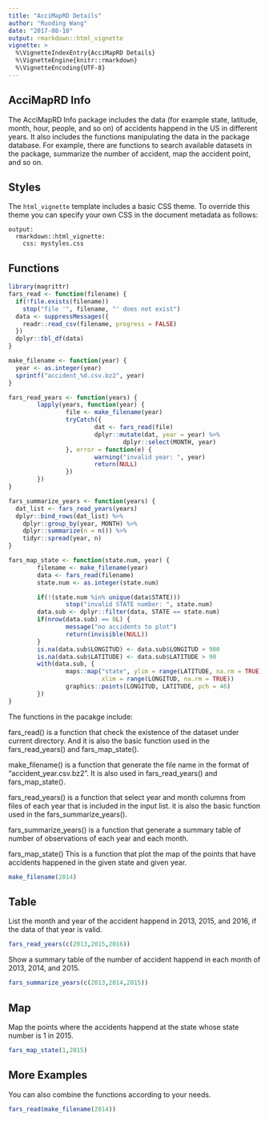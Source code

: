 ```yaml
---
title: "AcciMapRD Details"
author: "Ruoding Wang"
date: "2017-08-10"
output: rmarkdown::html_vignette
vignette: >
  %\VignetteIndexEntry{AcciMapRD Details}
  %\VignetteEngine{knitr::rmarkdown}
  %\VignetteEncoding{UTF-8}
---
```


## AcciMapRD Info

The AcciMapRD Info package includes the data (for example state, latitude, month, hour, people, and so on) of accidents happend in the US in different years. It also includes the functions manipulating the data in the package database. For example, there are functions to search available datasets in the package, summarize the number of accident, map the accident point, and so on.

## Styles

The `html_vignette` template includes a basic CSS theme. To override this theme you can specify your own CSS in the document metadata as follows:

    output: 
      rmarkdown::html_vignette:
        css: mystyles.css

## Functions
```r
library(magrittr)
fars_read <- function(filename) {
  if(!file.exists(filename))
    stop("file '", filename, "' does not exist")
  data <- suppressMessages({
    readr::read_csv(filename, progress = FALSE)
  })
  dplyr::tbl_df(data)
}

make_filename <- function(year) {
  year <- as.integer(year)
  sprintf("accident_%d.csv.bz2", year)
}

fars_read_years <- function(years) {
        lapply(years, function(year) {
                file <- make_filename(year)
                tryCatch({
                        dat <- fars_read(file)
                        dplyr::mutate(dat, year = year) %>%
                                dplyr::select(MONTH, year)
                }, error = function(e) {
                        warning("invalid year: ", year)
                        return(NULL)
                })
        })
}

fars_summarize_years <- function(years) {
  dat_list <- fars_read_years(years)
  dplyr::bind_rows(dat_list) %>%
    dplyr::group_by(year, MONTH) %>%
    dplyr::summarize(n = n()) %>%
    tidyr::spread(year, n)
}

fars_map_state <- function(state.num, year) {
        filename <- make_filename(year)
        data <- fars_read(filename)
        state.num <- as.integer(state.num)

        if(!(state.num %in% unique(data$STATE)))
                stop("invalid STATE number: ", state.num)
        data.sub <- dplyr::filter(data, STATE == state.num)
        if(nrow(data.sub) == 0L) {
                message("no accidents to plot")
                return(invisible(NULL))
        }
        is.na(data.sub$LONGITUD) <- data.sub$LONGITUD > 900
        is.na(data.sub$LATITUDE) <- data.sub$LATITUDE > 90
        with(data.sub, {
                maps::map("state", ylim = range(LATITUDE, na.rm = TRUE),
                          xlim = range(LONGITUD, na.rm = TRUE))
                graphics::points(LONGITUD, LATITUDE, pch = 46)
        })
}
```

The functions in the pacakge include:

fars_read() is a function that check the existence of the dataset under current directory. And it is also the basic function used in the fars_read_years() and fars_map_state().

make_filename() is a function that generate the file name in the format of "accident_year.csv.bz2". It is also used in fars_read_years() and fars_map_state().

fars_read_years() is a function that select year and month columns from files of each year that is included in the input list. it is also the basic function used in the fars_summarize_years().

fars_summarize_years() is a function that generate a summary table of number of observations of each year and each month.

fars_map_state() This is a function that plot the map of the points that have accidents happened in the given state and given year.

```r
make_filename(2014)
```

## Table
List the month and year of the accident happend in 2013, 2015, and 2016, if the data of that year is valid.
```r
fars_read_years(c(2013,2015,2016))
```

Show a summary table of the number of accident happend in each month of 2013, 2014, and 2015.
```r
fars_summarize_years(c(2013,2014,2015))
```

## Map
Map the points where the accidents happend at the state whose state number is 1 in 2015.
```r
fars_map_state(1,2015)
```

## More Examples
You can also combine the functions according to your needs.
```r
fars_read(make_filename(2014))
```

